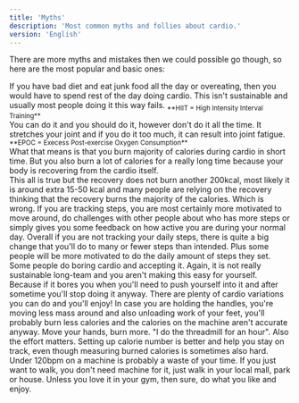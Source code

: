 ```yaml
---
title: 'Myths'
description: 'Most common myths and follies about cardio.'
version: 'English'
---
```

There are more myths and mistakes then we could possible go though, so here are the most popular and basic ones:

<Steps>
    <Step title="Trying to out-cardio a bad diet">
        If you have bad diet and eat junk food all the day or overeating, then you would have to spend rest of the day doing cardio. This isn't sustainable and usually most people doing it this way fails.
    </Step>
    <Step title="HIIT all the time">
        <sub>**HIIT = High Intensity Interval Training**<br/></sub>
        You can do it and you should do it, however don't do it all the time. It stretches your joint and if you do it too much, it can result into joint fatigue.
    </Step>
    <Step title="EPOC illusions">
        <sub>**EPOC = Execess Post-exercise Oxygen Consumption**<br/></sub> 
        What that means is that you burn majority of calories during cardio in short time. But you also burn a lot of calories for a really long time because your body is recovering from the cardio itself. <br/> This all is true but the recovery does not burn another 200kcal, most likely it is around extra 15-50 kcal and many people are relying on the recovery thinking that the recovery burns the majority of the calories. Which is wrong.
    </Step>
    <Step title="Not step tracking">
        If you are tracking steps, you are most certainly more motivated to move around, do challenges with other people about who has more steps or simply gives you some feedback on how active you are during your normal day. Overall if you are not tracking your daily steps, there is quite a big change that you'll do to many or fewer steps than intended. Plus some people will be more motivated to do the daily amount of steps they set.
    </Step>
    <Step title="Boring cardio">
        Some people do boring cardio and accepting it. Again, it is not really sustainable long-team and you aren't making this easy for yourself. Because if it bores you when you'll need to push yourself into it and after sometime you'll stop doing it anyway. There are plenty of cardio variations you can do and you'll enjoy!
    </Step>
    <Step title="Holding the handles on incline cardio">
        In case you are holding the handles, you're moving less mass around and also unloading work of your feet, you'll probably burn less calories and the calories on the machine aren't accurate anyway. Move your hands, burn more.
    </Step>
    <Step title="Counting durations indead of calories">
        "I do the threadmill for an hour". Also the effort matters. Setting up calorie number is better and help you stay on track, even though measuring burned calories is sometimes also hard.
    </Step>
    <Step title="Too low intensity">
        Under 120bpm on a machine is probably a waste of your time. If you just want to walk, you don't need machine for it, just walk in your local mall, park or house. Unless you love it in your gym, then sure, do what you like and enjoy.
    </Step>
</Steps>